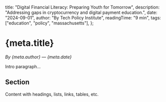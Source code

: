   title: "Digital Financial Literacy: Preparing Youth for Tomorrow",
  description: "Addressing gaps in cryptocurrency and digital payment education.",
  date: "2024-09-01",
  author: "By Tech Policy Institute",
  readingTime: "9 min",
  tags: ["education", "policy", "massachusetts"],
};

# {meta.title}

*By {meta.author} — {meta.date}*

Intro paragraph…

## Section
Content with headings, lists, links, tables, etc.